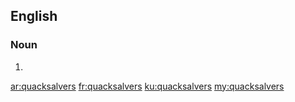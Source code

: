 ==English==

===Noun===
{{head|en|plural}}

# {{plural of|quacksalver|lang=en|nocat=1}}

[[ar:quacksalvers]]
[[fr:quacksalvers]]
[[ku:quacksalvers]]
[[my:quacksalvers]]